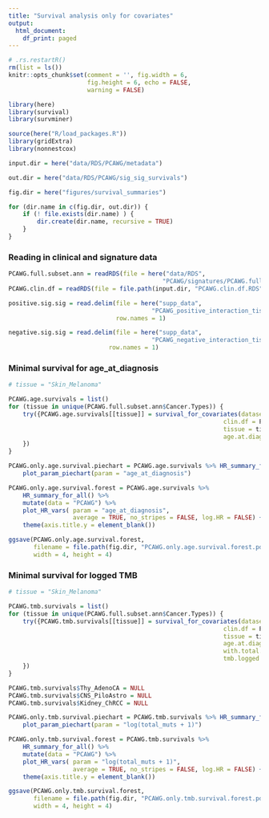 ```yaml
---
title: "Survival analysis only for covariates"
output: 
  html_document:
    df_print: paged
---
```


```r
# .rs.restartR()
rm(list = ls())
knitr::opts_chunk$set(comment = '', fig.width = 6, 
                      fig.height = 6, echo = FALSE, 
                      warning = FALSE)
```

```r
library(here)
library(survival)
library(survminer)

source(here("R/load_packages.R"))
library(gridExtra)
library(nonnestcox)

input.dir = here("data/RDS/PCAWG/metadata")

out.dir = here("data/RDS/PCAWG/sig_sig_survivals")

fig.dir = here("figures/survival_summaries")

for (dir.name in c(fig.dir, out.dir)) {
    if (! file.exists(dir.name) ) {
        dir.create(dir.name, recursive = TRUE)
    }
}
```

### Reading in clinical and signature data

```r
PCAWG.full.subset.ann = readRDS(file = here("data/RDS",
                                           "PCAWG/signatures/PCAWG.full.subset.ann.RDS"))   
PCAWG.clin.df = readRDS(file = file.path(input.dir, "PCAWG.clin.df.RDS") )

positive.sig.sig = read.delim(file = here("supp_data", 
                                        "PCAWG_positive_interaction_tissue_summaries.tsv"),
                              row.names = 1)

negative.sig.sig = read.delim(file = here("supp_data", 
                                        "PCAWG_negative_interaction_tissue_summaries.tsv"),
                            row.names = 1)
```


### Minimal survival for age_at_diagnosis

```r
# tissue = "Skin_Melanoma"

PCAWG.age.survivals = list()
for (tissue in unique(PCAWG.full.subset.ann$Cancer.Types)) {
    try({PCAWG.age.survivals[[tissue]] = survival_for_covariates(dataset = PCAWG.full.subset.ann,
                                                            clin.df = PCAWG.clin.df,
                                                            tissue = tissue,
                                                            age.at.diagnosis = TRUE)
    })
}

```

```r
PCAWG.only.age.survival.piechart = PCAWG.age.survivals %>% HR_summary_for_all() %>% 
    plot_param_piechart(param = "age_at_diagnosis")

PCAWG.only.age.survival.forest = PCAWG.age.survivals %>% 
    HR_summary_for_all() %>% 
    mutate(data = "PCAWG") %>% 
    plot_HR_vars( param = "age_at_diagnosis",
                  average = TRUE, no_stripes = FALSE, log.HR = FALSE) + 
    theme(axis.title.y = element_blank())

ggsave(PCAWG.only.age.survival.forest, 
       filename = file.path(fig.dir, "PCAWG.only.age.survival.forest.pdf"),
       width = 4, height = 4)
```

### Minimal survival for logged TMB

```r
# tissue = "Skin_Melanoma"

PCAWG.tmb.survivals = list()
for (tissue in unique(PCAWG.full.subset.ann$Cancer.Types)) {
    try({PCAWG.tmb.survivals[[tissue]] = survival_for_covariates(dataset = PCAWG.full.subset.ann,
                                                            clin.df = PCAWG.clin.df,
                                                            tissue = tissue,
                                                            age.at.diagnosis = FALSE,
                                                            with.total.muts = TRUE,
                                                            tmb.logged = TRUE)
    })
}

PCAWG.tmb.survivals$Thy_AdenoCA = NULL
PCAWG.tmb.survivals$CNS_PiloAstro = NULL
PCAWG.tmb.survivals$Kidney_ChRCC = NULL

```


```r
PCAWG.only.tmb.survival.piechart = PCAWG.tmb.survivals %>% HR_summary_for_all() %>% 
    plot_param_piechart(param = "log(total_muts + 1)")

PCAWG.only.tmb.survival.forest = PCAWG.tmb.survivals %>% 
    HR_summary_for_all() %>% 
    mutate(data = "PCAWG") %>% 
    plot_HR_vars( param = "log(total_muts + 1)",
                  average = TRUE, no_stripes = FALSE, log.HR = FALSE) + 
    theme(axis.title.y = element_blank())

ggsave(PCAWG.only.tmb.survival.forest, 
       filename = file.path(fig.dir, "PCAWG.only.tmb.survival.forest.pdf"),
       width = 4, height = 4)
```


